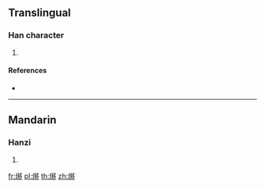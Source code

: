 ==Translingual==

===Han character===
{{Han char|rn=86|rad=火|as=11|sn=15|four=97827|canj=FHDN}}

# {{defn|Han|sort=火11}}

====References====
* {{Han ref|kx=0680.380|dkj=19349|dj=1092.140|hdz=32229.040|uh=71AA|ud=29098|bh=E66F|bd=58991}}

----

==Mandarin==

===Hanzi===
{{cmn-hanzi|pin=[[yí]] ([[yi2]])|wg=i<sup>2</sup>}}

# {{defn|lang=cmn|sort=火11}}

[[fr:熪]]
[[pl:熪]]
[[th:熪]]
[[zh:熪]]
